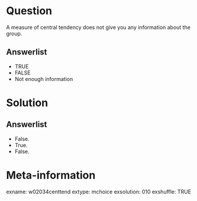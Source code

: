 Question
========
A measure of central tendency does not give you any information about the group.

Answerlist
----------
* TRUE
* FALSE
* Not enough information


Solution
========

Answerlist
----------
* False.
* True.
* False.


Meta-information
================
exname: w02034centtend
extype: mchoice
exsolution: 010
exshuffle: TRUE